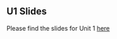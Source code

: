 ## U1 Slides {.unnumbered}

Please find the slides for Unit 1 [here](https://github.com/BERD-NFDI/microsimulation-machine-learning-os/tree/main/Slides)
